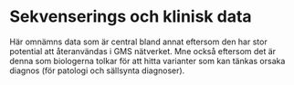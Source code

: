 # Sekvenserings och klinisk data

Här omnämns data som är central bland annat eftersom den har stor potential att återanvändas i GMS nätverket.
Mne också eftersom det är denna som biologerna tolkar för att hitta varianter som kan tänkas orsaka diagnos (för patologi och sällsynta diagnoser).